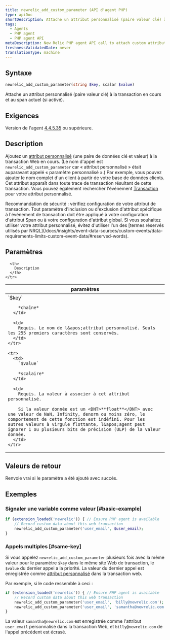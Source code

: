 ```yaml
---
title: newrelic_add_custom_parameter (API d'agent PHP)
type: apiDoc
shortDescription: Attache un attribut personnalisé (paire valeur clé) à la transaction en cours et au span actuel (si activé).
tags:
  - Agents
  - PHP agent
  - PHP agent API
metaDescription: New Relic PHP agent API call to attach custom attributes to your transaction data.
freshnessValidatedDate: never
translationType: machine
---
```


## Syntaxe

```php
newrelic_add_custom_parameter(string $key, scalar $value)
```

Attache un attribut personnalisé (paire valeur clé) à la transaction en cours et au span actuel (si activé).

## Exigences

Version de l&apos;agent [4.4.5.35](/docs/release-notes/agent-release-notes/php-release-notes/php-agent-44535) ou supérieure.

## Description

Ajoutez un [attribut personnalisé](/docs/agents/manage-apm-agents/agent-data/collect-custom-attributes) (une paire de données clé et valeur) à la transaction Web en cours. (Le nom d&apos;appel est `newrelic_add_custom_parameter` car « attribut personnalisé » était auparavant appelé « paramètre personnalisé ».) Par exemple, vous pouvez ajouter le nom complet d&apos;un client à partir de votre base de données clients. Cet attribut apparaît dans toute trace de transaction résultant de cette transaction. Vous pouvez également rechercher l&apos;événement [Transaction](/docs/insights/explore-data/attributes/apm-default-attributes-insights) pour votre attribut personnalisé.

<Callout variant="important">
  Recommandation de sécurité : vérifiez configuration de votre attribut de transaction. Tout paramètre d&apos;inclusion ou d&apos;exclusion d&apos;attribut spécifique à l&apos;événement de transaction doit être appliqué à votre configuration d&apos;attribut Span ou à votre configuration d&apos;attribut global.
</Callout>

<Callout variant="important">
  Si vous souhaitez utiliser votre attribut personnalisé, évitez d&apos;utiliser l&apos;un des [termes réservés utilisés par NRQL](/docs/insights/event-data-sources/custom-events/data-requirements-limits-custom-event-data/#reserved-words).
</Callout>

## Paramètres

<table>
  <thead>
    <tr>
      <th width="25%">
        paramètres
      </th>

      <th>
        Description
      </th>
    </tr>
  </thead>

  <tbody>
    <tr>
      <td>
        `$key`

        *chaîne*
      </td>

      <td>
        Requis. Le nom de l&apos;attribut personnalisé. Seuls les 255 premiers caractères sont conservés.
      </td>
    </tr>

    <tr>
      <td>
        `$value`

        *scalaire*
      </td>

      <td>
        Requis. La valeur à associer à cet attribut personnalisé.

        Si la valeur donnée est un <DNT>**float**</DNT> avec une valeur de NaN, Infinity, denorm ou moins zéro, le comportement de cette fonction est indéfini. Pour les autres valeurs à virgule flottante, l&apos;agent peut ignorer 1 ou plusieurs bits de précision (ULP) de la valeur donnée.
      </td>
    </tr>
  </tbody>
</table>

## Valeurs de retour

Renvoie vrai si le paramètre a été ajouté avec succès.

## Exemples

### Signaler une variable comme valeur [#basic-example]

```php
if (extension_loaded('newrelic')) { // Ensure PHP agent is available
    // Record custom data about this web transaction
    newrelic_add_custom_parameter('user_email', $user_email);
}
```

### Appels multiples [#same-key]

Si vous appelez `newrelic_add_custom_parameter` plusieurs fois avec la même valeur pour le paramètre `$key` dans le même site Web de transaction, le `$value` du dernier appel a la priorité. La valeur du dernier appel est enregistrée comme [attribut personnalisé](/docs/agents/manage-apm-agents/agent-data/collect-custom-attributes/) dans la transaction web.

Par exemple, si le code ressemble à ceci :

```php
if (extension_loaded('newrelic')) { // Ensure PHP agent is available
    // Record custom data about this web transaction
    newrelic_add_custom_parameter('user_email', 'billy@newrelic.com');
    newrelic_add_custom_parameter('user_email', 'samantha@newrelic.com');
}
```

La valeur `samantha@newrelic.com` est enregistrée comme l&apos;attribut `user_email` personnalisé dans la transaction Web, et `billy@newrelic.com` de l&apos;appel précédent est écrasé.